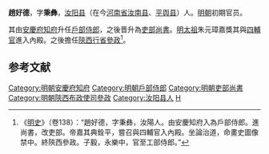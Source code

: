 '''趙好德'''，字'''秉彝'''，[[汝阳县_(隋朝)|汝阳县]]（在今[[河南省|河南省]][[汝南县|汝南县]]、[[平舆县|平舆县]]）人。[[明朝|明朝]]初期官员。

其由[[安慶府|安慶府]][[知府|知府]]升任[[戶部侍郎|戶部侍郎]]，之後晋升為[[吏部尚書|吏部尚書]]。[[明太祖|明太祖]]朱元璋嘉獎其與[[四輔官|四輔官]]進入內殿。之後擔任[[陝西行省|陝西行省]][[參政|參政]]<ref>《[[明史|明史]]》（卷138）：“趙好德，字秉彝，汝陽人。由安慶知府入為戶部侍郎。進尚書，改吏部。帝嘉其典銓平，嘗召與四輔官入內殿。坐論治道，命畫史圖像禁中。終陝西參政。子毅，永樂中，官至工部侍郎。”</ref>。

==参考文献==
{{wikisource|明史/卷138}}
<div class="references-small">
<references />
</div>

{{明朝官员小作品}}
{{DEFAULTSORT:Zhao趙}}
[[Category:明朝安慶府知府|Category:明朝安慶府知府]]
[[Category:明朝戶部侍郎|Category:明朝戶部侍郎]]
[[Category:明朝吏部尚書|Category:明朝吏部尚書]]
[[Category:明朝陝西布政使司參政|Category:明朝陝西布政使司參政]]
[[Category:汝阳县人|Category:汝阳县人]]
[[Category:趙姓|H]]